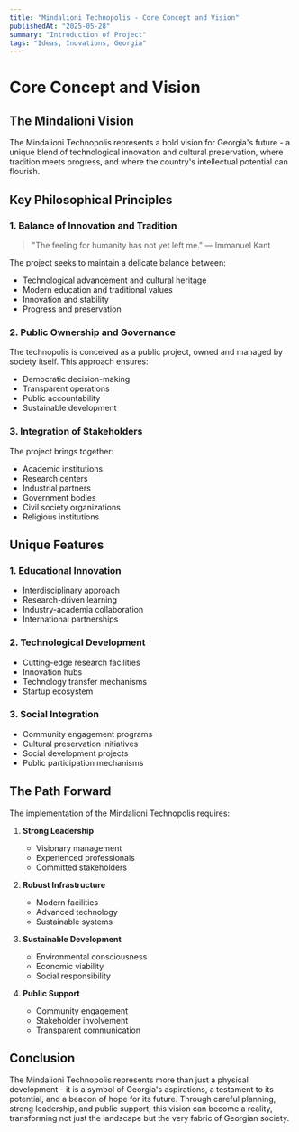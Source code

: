```yaml
---
title: "Mindalioni Technopolis - Core Concept and Vision"
publishedAt: "2025-05-28"
summary: "Introduction of Project"
tags: "Ideas, Inovations, Georgia"
---
```


# Core Concept and Vision

## The Mindalioni Vision

The Mindalioni Technopolis represents a bold vision for Georgia's future - a unique blend of technological innovation and cultural preservation, where tradition meets progress, and where the country's intellectual potential can flourish.

## Key Philosophical Principles

### 1. Balance of Innovation and Tradition

> "The feeling for humanity has not yet left me."
> — Immanuel Kant

The project seeks to maintain a delicate balance between:
- Technological advancement and cultural heritage
- Modern education and traditional values
- Innovation and stability
- Progress and preservation

### 2. Public Ownership and Governance

The technopolis is conceived as a public project, owned and managed by society itself. This approach ensures:
- Democratic decision-making
- Transparent operations
- Public accountability
- Sustainable development

### 3. Integration of Stakeholders

The project brings together:
- Academic institutions
- Research centers
- Industrial partners
- Government bodies
- Civil society organizations
- Religious institutions

## Unique Features

### 1. Educational Innovation

- Interdisciplinary approach
- Research-driven learning
- Industry-academia collaboration
- International partnerships

### 2. Technological Development

- Cutting-edge research facilities
- Innovation hubs
- Technology transfer mechanisms
- Startup ecosystem

### 3. Social Integration

- Community engagement programs
- Cultural preservation initiatives
- Social development projects
- Public participation mechanisms

## The Path Forward

The implementation of the Mindalioni Technopolis requires:

1. **Strong Leadership**
   - Visionary management
   - Experienced professionals
   - Committed stakeholders

2. **Robust Infrastructure**
   - Modern facilities
   - Advanced technology
   - Sustainable systems

3. **Sustainable Development**
   - Environmental consciousness
   - Economic viability
   - Social responsibility

4. **Public Support**
   - Community engagement
   - Stakeholder involvement
   - Transparent communication

## Conclusion

The Mindalioni Technopolis represents more than just a physical development - it is a symbol of Georgia's aspirations, a testament to its potential, and a beacon of hope for its future. Through careful planning, strong leadership, and public support, this vision can become a reality, transforming not just the landscape but the very fabric of Georgian society. 